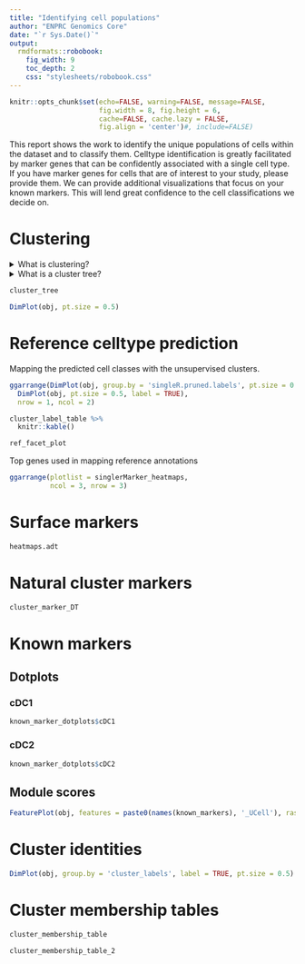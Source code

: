 ```yaml
---
title: "Identifying cell populations"
author: "ENPRC Genomics Core"
date: "`r Sys.Date()`"
output: 
  rmdformats::robobook:
    fig_width: 9
    toc_depth: 2
    css: "stylesheets/robobook.css"
---
```


```r
knitr::opts_chunk$set(echo=FALSE, warning=FALSE, message=FALSE,
                      fig.width = 8, fig.height = 6,
                      cache=FALSE, cache.lazy = FALSE,
                      fig.align = 'center')#, include=FALSE)
```

This report shows the work to identify the unique populations of cells
within the dataset and to classify them. Celltype identification is greatly
facilitated by marker genes that can be confidently associated with a single
cell type. If you have marker genes for cells that are of interest to your
study, please provide them. We can provide additional visualizations that 
focus on your known markers. This will lend great confidence to the 
cell classifications we decide on. 

# Clustering

<details><summary>What is clustering?</summary>

We use unsupervised clustering to bin single cells into groups. This approach is
agnostic to the actual identity of each cell. It is is an approximation based
on each cell's gene expression profile that tries to bin blends of biological states.
However, there is lots of noise in single cell data.
We cannot assume an unsupervised cluster represents an actual 
biologically distinct or relevant subdivision of a dataset.
We have to decide the scale at which to define operational groups of cells. We must 
inspect the cluster and how it relates or differs from the rest of the cells to
see if it is a meaningful distinction. We can pair the unsupervised
clustering approach with marker genes or reference annotations to confidently
identify groups of cells we want to study.

</details> 

<details><summary>What is a cluster tree?</summary>

Unsupervised clustering is an uncertain process. We use
this diagnostic to try and find a clustering approach that is relatively stable.
Ideally we select a resolution that includes cell populations that consistently
cluster out across resolutions. In reality, the initial cluster definitions we
chose can be subject to change. We may need to split a large group of cells
to identify specific sub-groups. Or we may need to pool small clusters of indistinguishable 
populations together for greater power in detecting differential gene expression. 
This diagnostic can help identify a good working resolution and which clusters
may lend themselves to splitting or merging. 

This cluster tree diagram shows how subdivisions of cells
in this study change as the clustering resolution is changed. In general, a higher
resolution will have a greater number of clusters. In the clustertree, each
row shows the clusters at a given resolution. The resolution increases
as you decend the rows. As resolution is increased,
populations of cells often split into smaller clusters. The arrows flowing out
of one circle/cluster show where the cells in that cluster at that resolution 
go in the next resolution. The color and transparency of the arrows indicate
the total number and proportion of total cells, respectively. Transparent arrows
show small portions of the cluster moving around. Solid arrows show the majority
of that cluster is consistent at the new resolution. 

</details>

```r
cluster_tree
```

```r
DimPlot(obj, pt.size = 0.5)
```

# Reference celltype prediction

Mapping the predicted cell classes with the unsupervised clusters.

```r
ggarrange(DimPlot(obj, group.by = 'singleR.pruned.labels', pt.size = 0.5, label = TRUE),
  DimPlot(obj, pt.size = 0.5, label = TRUE),
  nrow = 1, ncol = 2)
```

:::: {class='fluid-row'}

::: {class='col-md-4'}

```r
cluster_label_table %>%
  knitr::kable()
```

:::

::: {class='col-md-8'}

```r
ref_facet_plot
```

:::

::::

Top genes used in mapping reference annotations

```r
ggarrange(plotlist = singlerMarker_heatmaps,
          ncol = 3, nrow = 3)
```

# Surface markers

```r
heatmaps.adt
```

# Natural cluster markers

```r
cluster_marker_DT
```

# Known markers 

## Dotplots {.tabset}

### cDC1

```r
known_marker_dotplots$cDC1
```

### cDC2

```r
known_marker_dotplots$cDC2
```

## Module scores

```r
FeaturePlot(obj, features = paste0(names(known_markers), '_UCell'), raster = FALSE)
```

# Cluster identities

```r
DimPlot(obj, group.by = 'cluster_labels', label = TRUE, pt.size = 0.5)
```

# Cluster membership tables

```r
cluster_membership_table
```

```r
cluster_membership_table_2
```


